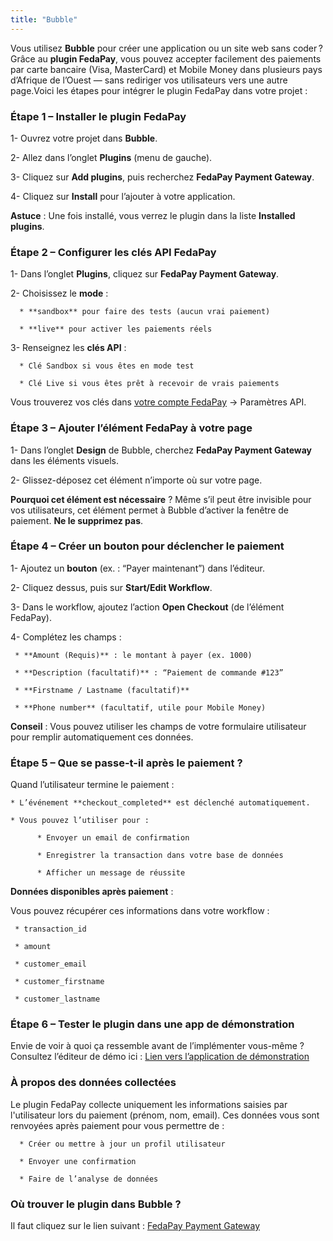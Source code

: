 ```yaml
---
title: "Bubble"
---
```


Vous utilisez **Bubble** pour créer une application ou un site web sans coder ? Grâce au **plugin FedaPay**, vous pouvez accepter facilement des paiements par carte bancaire (Visa, MasterCard) et Mobile Money dans plusieurs pays d’Afrique de l’Ouest — sans rediriger vos utilisateurs vers une autre page.Voici les étapes pour intégrer le plugin FedaPay dans votre projet  : 

### Étape 1 – Installer le plugin FedaPay

1- Ouvrez votre projet dans **Bubble**.

2- Allez dans l’onglet **Plugins** (menu de gauche).

3- Cliquez sur **Add plugins**, puis recherchez **FedaPay Payment Gateway**.

4- Cliquez sur **Install** pour l’ajouter à votre application.

<Note>**Astuce** : Une fois installé, vous verrez le plugin dans la liste **Installed plugins**.</Note>

### Étape 2 – Configurer les clés API FedaPay

1- Dans l’onglet **Plugins**, cliquez sur **FedaPay Payment Gateway**.

2- Choisissez le **mode** :

      * **sandbox** pour faire des tests (aucun vrai paiement)

      * **live** pour activer les paiements réels

3- Renseignez les **clés API** :

      * Clé Sandbox si vous êtes en mode test

      * Clé Live si vous êtes prêt à recevoir de vrais paiements

Vous trouverez vos clés dans [votre compte FedaPay](https://live.fedapay.com/login) → Paramètres API.

### Étape 3 – Ajouter l’élément FedaPay à votre page

1- Dans l’onglet **Design** de Bubble, cherchez **FedaPay Payment Gateway** dans les éléments visuels.

2- Glissez-déposez cet élément n’importe où sur votre page.

<Info>**Pourquoi cet élément est nécessaire** ?
Même s’il peut être invisible pour vos utilisateurs, cet élément permet à Bubble d’activer la fenêtre de paiement. **Ne le supprimez pas**.</Info>

### Étape 4 – Créer un bouton pour déclencher le paiement

1- Ajoutez un **bouton** (ex. : “Payer maintenant”) dans l’éditeur.

2- Cliquez dessus, puis sur **Start/Edit Workflow**.

3- Dans le workflow, ajoutez l’action **Open Checkout** (de l’élément FedaPay).

4- Complétez les champs :

     * **Amount (Requis)** : le montant à payer (ex. 1000)

     * **Description (facultatif)** : “Paiement de commande #123”

     * **Firstname / Lastname (facultatif)**

     * **Phone number** (facultatif, utile pour Mobile Money)

<Tip>**Conseil** : Vous pouvez utiliser les champs de votre formulaire utilisateur pour remplir automatiquement ces données.</Tip>

### Étape 5 – Que se passe-t-il après le paiement ?

Quand l’utilisateur termine le paiement :

    * L’événement **checkout_completed** est déclenché automatiquement.

    * Vous pouvez l’utiliser pour :

          * Envoyer un email de confirmation

          * Enregistrer la transaction dans votre base de données

          * Afficher un message de réussite

**Données disponibles après paiement** :

Vous pouvez récupérer ces informations dans votre workflow :

     * transaction_id

     * amount

     * customer_email

     * customer_firstname

     * customer_lastname

### Étape 6 – Tester le plugin dans une app de démonstration

Envie de voir à quoi ça ressemble avant de l’implémenter vous-même ?
Consultez l’éditeur de démo ici : [Lien vers l’application de démonstration](http://bubble.io/page?id=payment-gateway-78241&tab=Design&name=index)

### À propos des données collectées

Le plugin FedaPay collecte uniquement les informations saisies par l'utilisateur lors du paiement (prénom, nom, email). Ces données vous sont renvoyées après paiement pour vous permettre de :

      * Créer ou mettre à jour un profil utilisateur

      * Envoyer une confirmation

      * Faire de l’analyse de données

### Où trouver le plugin dans Bubble ?

Il faut cliquez sur le lien suivant : [FedaPay Payment Gateway](https://bubble.io/plugin/fedapay-payment-gateway-1744967327162x196581148574351360)

